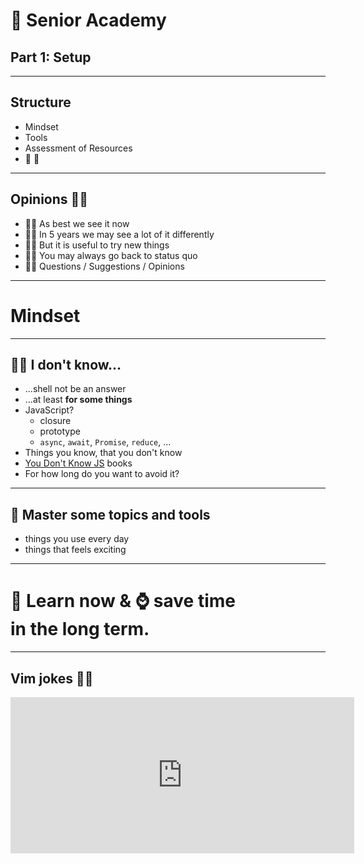 

<Head>
  <title>🧓 Senior Academy Part 1: Setup</title>
</Head>

# 🧓 Senior Academy

## Part 1: Setup

---

## Structure

<Steps>

- Mindset
- Tools
- Assessment of Resources
- 🏡 💼

</Steps>

---

## Opinions 🤷‍♂️

<Steps>

- 💁‍♂️ As best we see it now
- 🤦‍♂️ In 5 years we may see a lot of it differently
- 💆‍♂️ But it is useful to try new things
- 🙆‍♂️ You may always go back to status quo
- 🙋‍♂️ Questions / Suggestions / Opinions

</Steps>

---

# Mindset

---

## 🤷‍♂️ I don't know...

<Steps>

- ...shell not be an answer
- ...at least **for some things**
- JavaScript?
  - closure
  - prototype
  - `async`, `await`, `Promise`, `reduce`, ...
- Things you know, that you don't know
- [You Don't Know JS](https://github.com/getify/You-Dont-Know-JS) books
- For how long do you want to avoid it?

</Steps>

---

## 🥷 Master some topics and tools

<Steps>

- things you use every day
- things that feels exciting

</Steps>

---

# 📖 Learn now & ⌚ **save time**<br/> in the long term.

---

## Vim jokes 🤦‍♂️

<iframe
  border="0"
  frameBorder="0"
  height="250"
  width="550"
  src="https://twitframe.com/show?url=https://twitter.com/iamdevloper/status/435555976687923200"
/>

---

## Develop a Taste 👨‍🍳

<Steps>

- "This can be solved using \_\_\_\_ or \_\_\_\_."
- "This could be problematic in case of \_\_\_\_."
- See **many ways** how to solve the problem
  - inspiration from other **languages**, **libraries**, **professions**
- pre <- **Redux** -> post
- **Elm** => **React** => **SwiftUI**
- Snowball effect

</Steps>

---

# 🚫📦 Antifragile

<iframe
  width="560"
  height="315"
  src="https://www.youtube.com/embed/oAJy45NWjmY"
  frameBorder="0"
/>

---

## 🚫📦 Antifragile

<Steps>

- When introduced to "chaos"...
- ... **fragile**: breaks
- ... **resilient**: stays the same
- ... **antifragile**: benefits

</Steps>

---

## 🚫📦 Antifragile Practices

<Steps>

1. **Cap your downside**
2. **Seek eustress** ("beneficial stress")
3. **Overcompensate**

</Steps>

---

# 🧘 Focus

<Steps>

- > Focus is about saying no.<br/>
  > — Steve Jobs
- avoid: 🤯
- **no** for me:
- 3D printing
- backend development
- MobX, Flutter, Kotlin, Rust, Kubernetes...
- **yes** for me:
- true functional development
- ...at least for now 😊

</Steps>

---

## 🤝 Convince Others

<Steps>

- manipulation?
- yes/no questions
- open questions ("how?")

</Steps>

---

## 🤝 Convince Others

### Be Understood

<Steps>

- start with **why** (the problem by example)
- from concrete **examples** to **bigger** concepts

</Steps>

---

## 🤝 Convince Others

### **Focus** (to Be Understood)

<Steps>

- max 3 priorities
- \>3 priorities == no priorities
- **only important issues** (simplify!)
- pick your battles

</Steps>

---

## 🤝 Convince Others

### Suggest Solution

<Steps>

- create "proof of concept" and see how it feels
- focus on long term **vision**
- backup plan
  - it could be a status quo
  - easy switch to different solution (Yarn vs. NPM)

</Steps>

---

## 🤝 Convince Others

### Debate

<Steps>

- lay down arguments (benefits, consequences, risks, ...)
- accept counterargument
- but lay down possible downsides with it (if there are any)

</Steps>

---

## 🤝 Convince Others

# **Let them decide!**

---

## 🤝 Traps ⚠️

<Steps>

- **XY problem**: https://xyproblem.info/
- **X** problem
- **Y** solution
- asking about **Y**
- without explaining **X**
- "Can you show it to me from user perspective?"

</Steps>

---

## 📚 Knowledge System

- later in Tools section...

---

## ⚖️ Balance ⚠️

<Steps>

- don't push it too hard
- improve later

</Steps>

---

# The End

🙏 Thank you for your attention!
